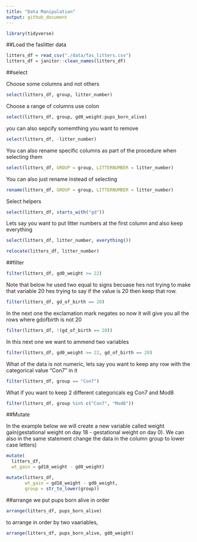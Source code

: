 ```yaml
---
title: "Data Manipulation"
output: github_document
---
```


```r
library(tidyverse)
```

##Load the faslitter data

```r
litters_df = read_csv("./data/fas_litters.csv")
litters_df = janitor::clean_names(litters_df)
```

##select

Choose some columns and not others

```r
select(litters_df, group, litter_number)
```

Choose a range of columns use colon
```r
select(litters_df, group, gd0_weight:pups_born_alive)
```

you can also sepcify somemthing you want to remove
```r
select(litters_df, -litter_number)
```


You can also rename specific columns as part of the procedure when selecting them
```r
select(litters_df, GROUP = group, LITTERNUMBER = litter_number)
```

You can also just rename instead of selecting
```r
rename(litters_df, GROUP = group, LITTERNUMBER = litter_number)
```



Select helpers
```r
select(litters_df, starts_with("gd"))
```

Lets say you want to put litter numbers at the first column and also keep everything
```r
select(litters_df, litter_number, everything())
```

```r
relocate(litters_df, litter_number)
```

##filter

```r
filter(litters_df, gd0_weight >= 22)
```

Note that below he used two equal to signs becuase hes not trying to make that variable 20 hes trying to say if the value is 20 then keep that row.
```r
filter(litters_df, gd_of_birth == 20)
```


In the next one the exclamation mark negates so now it will give you all the rows where gdofbirth is not 20
```r
filter(litters_df, !(gd_of_birth == 20))
```


In this next one we want to ammend two variables
```r
filter(litters_df, gd0_weight >= 22, gd_of_birth == 20)
```


What of the data is not numeric, lets say you want to keep any row with the categorical value "Con7" in it
```r
filter(litters_df, group == "Con7")
```


What if you want to keep 2 different categoricals eg Con7 and Mod8
```r
filter(litters_df, group %in% c("Con7", "Mod8"))
```



##Mutate

In the example below we will create a new variable called weight gain(gestational weight on day 18 - gestational weight on day 0). We can also in the same statement change the data in the column group to lower case letters)

```r
mutate(
  litters_df,
  wt_gain = gd18_weight - gd0_weight)
```

```r
mutate(litters_df, 
       wt_gain = gd18_weight - gd0_weight,
       group = str_to_lower(group))
```

##arrange
we put pups born alive in order
```r
arrange(litters_df, pups_born_alive)
```

to arrange in order by two vaariables, 
```r
arrange(litters_df, pups_born_alive, gd0_weight)
```



